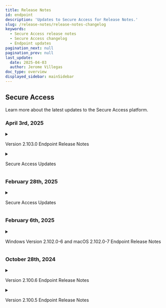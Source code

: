 ```yaml
---
title: Release Notes
id: endpoint
description: 'Updates to Secure Access for Release Notes.'
slug: /release-notes/release-notes-changelog
keywords:
  - Secure Access release notes
  - Secure Access changelog
  - Endpoint updates
pagination_next: null
pagination_prev: null
last_update:
  date: 2025-04-03
  author: Jerome Villegas
doc_type: overview
displayed_sidebar: mainSidebar
---
```


## Secure Access

Learn more about the latest updates to the Secure Access platform.

### April 3rd, 2025

<details>
<summary><p>Version 2.103.0 Endpoint Release Notes</p></summary>
## Credential enrollment for Secure Access
- We've launched functionality for the process of taking a trusted device with its passkey and extending the passkey to another device. End users enrolled in Beyond Identity can provision passkeys to their devices on their own. Learn more about credential enrollment in the guides below.
    - [Self Enrollment Guide for End Users]
    - [Credential Enrollment Policy Guide]

## Bug fixes

**Domain Connector**
- Fixed an issue where Domain Connector `2.102.6` would not start. 
- Changed default locations and settings to better align with Windows best practices.
    - Settings.ini file moved to `C:\ProgramData\BeyondIdentity\domain_connector.ini`
    - Default log folder moved to `C:\ProgramData\BeyondIdentity\logs\domainConnector`
    - The `multiDC` configuration value now defaults to `yes`
<br></br>
iOS & Android Platform Authenticator
- Default the initial screen to the listing of all user passkeys instead of the first passkey.
<br></br>
**macOS Authenticator**
- Fixed a minor issue where a long username would cause the Tenant name to be clipped on the user passkey.

</details>

<details>
<summary><p>Secure Access Updates</p></summary>
### What's new

- New event type: Fetch Data From Integration
  - We are now publishing a new debug capability for integrations that improves event transparency and accountability in the Beyond Identity Console.
  - The new event type, `FETCH_DATA_FROM_INTEGRATION`, provides information when an attempt to retrieve data from your integrations fails.
  - Beyond Identity will retry the connection to your integration approximately once per 15 minutes. Each time the attempt to fetch data from the integration fails, you will see the new event in your Activity log.
  - After the connection to the integration is restored, we will send one `FETCH_DATA_FROM_INTEGRATION` event with a Success outcome to confirm that the connection has been reestablished. Future successful data retrievals will not send more events.
  - You can filter these events from your view in the Activity log.
<br></br>

### Bug fixes

- Resolved an issue to allow the SCIM server to accept string values for boolean attributes, improving the experience while integrating SCIM with Microsoft Entra ID, which provisions the `active` attribute as a string instead of a boolean.
- Fixed the Datadog SIEM integration configuration screen not displaying a required API Key field input when attempting to add the instance without the value.
- Resolved an issue that happens when manually adding an Identity then deleting values in the Add identity pop up. That behavior returned a `400` error and also caused the remaining user information to persist when attempting to create another new identity.
- Fixed inaccurate data for the Integrations activity log of the event's date and time recorded when comparing date values from the table on the Log page to the Activity page.
- Revised the language in the Policy Rules section of OS Version configurations. The description now reflects that the OS version rule applies to the last five updates of the current version of the operating system instead of the last five updates of the major version. This means updates do not cross versions, so for example the `14.x` version is not within any updates of a `15.x` version.
- Resolved an iOS issue that created a duplicate prompt during biometric authentication on trusted devices.
- Fixed a bug with Policy involving rules with geolocation comparison for event attributes not matching to users within that geolocation during policy outcome simulation.
- Fixed an API issue when attempting to add an identity to a non-existent group displaying an internal error of `500` instead of a `404` Not Found.
- Improved initialization of the Swift SDK against multi-thread initialization and also fixed an issue during initialization related to an inability to prevent the passkey directory from being backed up. 

</details>

### February 28th, 2025

<details>
  <summary><p>Secure Access Updates</p></summary>
### Console
**v1.55**
- Added support for bulk email enrollment from the Identities page
  - This functionality is available on request. Contact your Beyond Identity support representative for more information.<br></br>
  ![Bulk enrollment](../images/bulk-enrollment.png)
<br></br>
**v1.56**
- Fixed a bug where Administrators and Users login to the Beyond Identity Console navigated users to the incorrect login screen if the `?tenant={TENANT_NAME}` query parameter was present in the URL
<br></br>
**v1.59**
- Added Groups as an optional attribute statement value source
  - When creating a new application with Generic SAML, the dropdown field for Beyond Identity Attribute Name now includes `Groups`. This functionality enables bulk assignment for Groups. Both the Beyond Identity Console and the API support this.<br></br>
  ![Attribute statements](../images/attribute-statements.png)

<br></br>
### Bug fixes

- Improved dashboard performance
- Fixed an API token error with the Okta | Beyond Identity integration which prevented `byndRegistered` custom attribute in Okta from being updated successfully upon end user enrollment in Beyond Identity
- Fixed an issue with SCIM-created Groups not being visible in the Application Assignment page
- Resolved an issue with policy attributes evaluating to undefined in the policy activity log
- Improved CrowdStrike policy evaluation accuracy for temporary API return errors that prevented successful user logins
- Fixed a bug with policy activity log displaying the incorrect status of CrowdStrike Device Found attribute

</details>

### February 6th, 2025

<details>
  <summary><p>Windows Version 2.102.0-6 and macOS 2.102.0-7 Endpoint Release Notes</p></summary>
  <p><ul>
  <h4>New</h4>
    <b>Platform Authenticator Proxy</b>
    <br></br>
    Beyond Identity is in the process of adding official proxy support to the Platform Authenticator on the macOS and Windows platforms. This is the first release to preview this functionality.
    <br></br>
    To minimize the chance of any change in behavior for existing users of Beyond Identity, this feature is not active by default. However, during the preview phase of this feature, the end user of the Platform Authenticator can enable this functionality.  The list below details what happens when this feature is enabled.
    <br></br>
    In a future release, this feature defaults to an enabled state.  We recommend any current users of Beyond Identity to turn on the feature with an administrator and to attempt an authentication as normal. With this feature enabled and authentication working as expected, no future change is required on your configuration.
    <br></br>
    View the <a href="/docs/end-user-guides/proxy-end-user">Proxy End User Guide</a> for more information.

  </ul></p>
</details>

### October 28th, 2024

<details>
  <summary><p>Version 2.100.6 Endpoint Release Notes</p></summary>
  <p><ul>
  <h4>Fixed</h4>
    <li>Windows - Additional functionality bugs resolved</li>
  </ul></p>
</details>

<details>
  <summary><p>Version 2.100.5 Endpoint Release Notes</p></summary>
  <p><ul>
  <h4>Fixed</h4>
    <li>macOS - Fixed MDM detection on iOS when enabling Safari extension</li>
    <li>General - Resolved functionality bugs</li>
  </ul></p>
</details>
